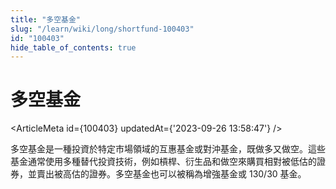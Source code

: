 ```yaml
---
title: "多空基金"
slug: "/learn/wiki/long/shortfund-100403"
id: "100403"
hide_table_of_contents: true
---
```



# 多空基金

<ArticleMeta id={100403} updatedAt={'2023-09-26 13:58:47'} />
<div className='border-solid border-b border-t-0 my-4 border-[var(--ifm-color-gray-300)]' />

多空基金是一種投資於特定市場領域的互惠基金或對沖基金，既做多又做空。這些基金通常使用多種替代投資技術，例如槓桿、衍生品和做空來購買相對被低估的證券，並賣出被高估的證券。多空基金也可以被稱為增強基金或 130/30 基金。
